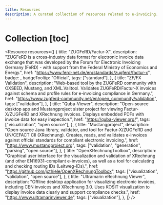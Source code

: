 ```yaml
---
title: Resources
description: A curated collection of resources related to e-invoicing.
---
```



# Collection [toc]

<Resource
  resources={[
    {
      title: "ZUGFeRD/Factur-X",
      description:
        "ZUGFeRD is a cross-industry data format for electronic invoice data exchange that was developed by the Forum for Electronic Invoicing Germany (FeRD) - with support from the Federal Ministry of Economics and Energy.",
      href: "https://www.ferd-net.de/en/standards/zugferd/factur-x",
      badge: <BadgeCheckIcon className="size-4 text-foreground/60" />,
      badgeTooltip: "Official",
      tags: ["standard"],
    },
    {
      title: "ZF/FX Validation",
      description:
        "Web-based tool by the ZUGFeRD community with OXSEED, Mustang, and XML.Valitool. Validates ZUGFeRD/Factur-X invoices against schema and profile rules for e-invoicing compliance in Germany.",
      href: "https://www.zugferd-community.net/en/open_community/validation",
      tags: ["validation"],
    },
    {
      title: "Quba-Viewer",
      description:
        "Open-source desktop app and Mustangproject sister project for viewing Factur-X/ZUGFeRD and XRechnung invoices. Displays embedded PDFs with invoice data for easy inspection.",
      href: "https://quba-viewer.org/",
      tags: ["visualization", "open source"],
    },
    {
      title: "Mustangproject",
      description:
        "Open-source Java library, validator, and tool for Factur-X/ZUGFeRD and UN/CEFACT CII (XRechnung). Creates, reads, and validates e-invoices against official standards for compliant electronic invoicing.",
      href: "https://www.mustangproject.org",
      tags: ["validation", "generation", "parsing", "open source"],
    },
    {
      title: "OpenXRechnungToolbox",
      description:
        "Graphical user interface for the visualization and validation of XRechnung (and other EN16931-compliant e-invoices), as well as a tool for calculating and checking routing IDs (Leitweg-IDs).",
      href: "https://github.com/jcthiele/OpenXRechnungToolbox",
      tags: ["visualization", "validation", "open source"],
    },
    {
      title: "Ultramarin eRechnung Viewer",
      description:
        "Offline desktop application for visualizing electronic invoices, including CEN invoices and XRechnung 3.0. Uses KOSIT visualization to display invoice data clearly and support compliance checks.",
      href: "https://www.ultramarinviewer.de",
      tags: ["visualization"],
    },
  ]}
/>
